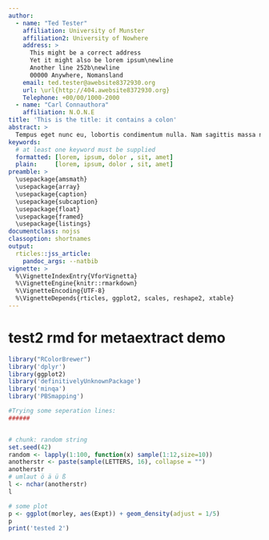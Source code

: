 ```yaml
---
author:
  - name: "Ted Tester"
    affiliation: University of Munster
    affiliation2: University of Nowhere
    address: >
      This might be a correct address
      Yet it might also be lorem ipsum\newline
      Another line 252b\newline
      00000 Anywhere, Nomansland
    email: ted.tester@awebsite8372930.org
    url: \url{http://404.awebsite8372930.org}
    Telephone: +00/00/1000-2000
  - name: "Carl Connauthora"
    affiliation: N.O.N.E
title: 'This is the title: it contains a colon'
abstract: >
  Tempus eget nunc eu, lobortis condimentum nulla. Nam sagittis massa nec libero luctus facilisis. Suspendisse ac ornare ligula. Morbi non dignissim sem. Pellentesque eleifend neque nec dui interdum varius.
keywords:
  # at least one keyword must be supplied
  formatted: [lorem, ipsum, dolor , sit, amet]
  plain:     [lorem, ipsum, dolor , sit, amet]
preamble: >
  \usepackage{amsmath}
  \usepackage{array}
  \usepackage{caption}
  \usepackage{subcaption}
  \usepackage{float}
  \usepackage{framed}
  \usepackage{listings}
documentclass: nojss
classoption: shortnames
output: 
  rticles::jss_article:
    pandoc_args: --natbib
vignette: >
  %\VignetteIndexEntry{VforVignetta}
  %\VignetteEngine{knitr::rmarkdown}
  %\VignetteEncoding{UTF-8}
  %\VignetteDepends{rticles, ggplot2, scales, reshape2, xtable}
---
```


# test2 rmd for metaextract demo
```r

library("RColorBrewer")
library('dplyr')
library(ggplot2)
library('definitivelyUnknownPackage')
library('minqa')
library('PBSmapping')

#Trying some seperation lines:
######


# chunk: random string
set.seed(42)
random <- lapply(1:100, function(x) sample(1:12,size=10))
anotherstr <- paste(sample(LETTERS, 16), collapse = "")
anotherstr
# umlaut ö ä ü ß
l <- nchar(anotherstr)
l

# some plot
p <- ggplot(morley, aes(Expt)) + geom_density(adjust = 1/5)
p
print('tested 2')
```